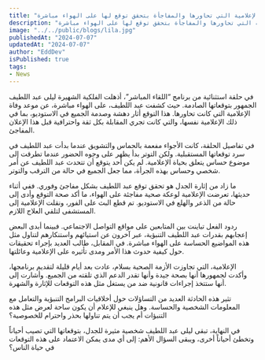 ```yaml
---
title: "خبر فاجأ الجميع.. ليلى عبد اللطيف تكشف موعد وفاة الإعلامية التي تحاورها والمفاجأة بتحقق توقع لها على الهواء مباشرة"
description: "خبر فاجأ الجميع.. ليلى عبد اللطيف تكشف موعد وفاة الإعلامية التي تحاورها والمفاجأة بتحقق توقع لها على الهواء مباشرة"
image: "../../public/blogs/lila.jpg"
publishedAt: "2024-07-07"
updatedAt: "2024-07-07"
author: "EddDev"
isPublished: true
tags:
- News
---
```



في حلقة استثنائية من برنامج “اللقاء المباشر”، أذهلت الفلكية الشهيرة ليلى عبد اللطيف الجمهور بتوقعاتها الصادمة. حيث كشفت عبد اللطيف، على الهواء مباشرة، عن موعد وفاة الإعلامية التي كانت تحاورها. هذا التوقع أثار دهشة وصدمة الجميع في الاستوديو، بما في ذلك الإعلامية نفسها، والتي كانت تجري المقابلة بكل ثقة واحترافية قبل هذا الإعلان المفاجئ.

في تفاصيل الحلقة، كانت الأجواء مفعمة بالحماس والتشويق عندما بدأت عبد اللطيف في سرد توقعاتها المستقبلية. ولكن التوتر بدأ يظهر على وجوه الحضور عندما تطرقت إلى موضوع حساس يتعلق بحياة الإعلامية. لم يكن أحد يتوقع أن تتحدث عبد اللطيف عن أمر شخصي وحساس بهذه الجرأة، مما جعل الجميع في حالة من الترقب والتوتر.

ما زاد من إثارة الجدل هو تحقق توقع عبد اللطيف بشكل مفاجئ وفوري. ففي أثناء حديثها، تعرضت الإعلامية لوعكة صحية مفاجئة على الهواء، ما أكد صحة التوقع وأدى إلى حالة من الذعر والهلع في الاستوديو. تم قطع البث على الفور، ونقلت الإعلامية إلى المستشفى لتلقي العلاج اللازم.

ردود الفعل تباينت بين المتابعين على مواقع التواصل الاجتماعي. فبينما أبدى البعض إعجابهم بقدرات عبد اللطيف التنبؤية، عبر آخرون عن استيائهم واستنكارهم لتناول مثل هذه المواضيع الحساسة على الهواء مباشرة. في المقابل، طالب العديد بإجراء تحقيقات حول كيفية حدوث هذا الأمر ومدى تأثيره على الإعلامية وعائلتها.

الإعلامية، التي تجاوزت الأزمة الصحية بسلام، عادت بعد أيام قليلة لتقديم برنامجها، وأكدت لجمهورها أنها بصحة جيدة وأنها تقدر الدعم الذي تلقته من الجميع. وأشارت إلى أنها ستتخذ إجراءات قانونية ضد من يستغل مثل هذه التوقعات للإثارة والشهرة.

تثير هذه الحادثة العديد من التساؤلات حول أخلاقيات البرامج التنبؤية والتعامل مع المعلومات الشخصية والحساسة. وهل ينبغي للإعلام أن يكون ساحة لعرض مثل هذه التنبؤات أم يجب أن يتم تناولها بحذر واحترام للخصوصية؟

في النهاية، تبقى ليلى عبد اللطيف شخصية مثيرة للجدل، بتوقعاتها التي تصيب أحياناً وتخطئ أحياناً أخرى، ويبقى السؤال الأهم: إلى أي مدى يمكن الاعتماد على هذه التوقعات في حياة الناس؟
